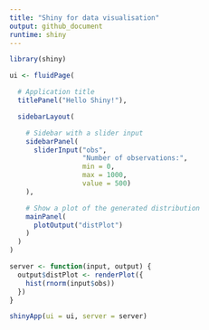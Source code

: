 ```yaml
---
title: "Shiny for data visualisation"
output: github_document
runtime: shiny
---
```

<!-- Baris kode di atas merupakan pengaturan untuk dokumen R Markdown dan tidak akan tercetak pada berkas dokumen akhir -->

```r
library(shiny)
```

```r
ui <- fluidPage(

  # Application title
  titlePanel("Hello Shiny!"),

  sidebarLayout(

    # Sidebar with a slider input
    sidebarPanel(
      sliderInput("obs",
                  "Number of observations:",
                  min = 0,
                  max = 1000,
                  value = 500)
    ),

    # Show a plot of the generated distribution
    mainPanel(
      plotOutput("distPlot")
    )
  )
)
```

```r
server <- function(input, output) {
  output$distPlot <- renderPlot({
    hist(rnorm(input$obs))
  })
}
```

```r
shinyApp(ui = ui, server = server)
```


